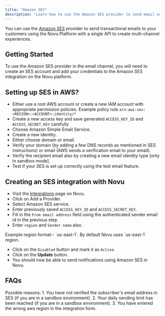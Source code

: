 ```yaml
---
title: "Amazon SES"
description: "Learn how to use the Amazon SES provider to send email notifications using Novu"
---
```



You can use the [Amazon SES](https://aws.amazon.com/ses/) provider to send transactional emails to your customers using the Novu Platform with a single API to create multi-channel experiences.

## Getting Started

To use the Amazon SES provider in the email channel, you will need to create an SES account and add your credentials to the Amazon SES integration on the Novu platform.

## Setting up SES in AWS?

- Either use a root AWS account or create a new IAM account with appropriate permission policies.
  <Callout type="info">Example policy rule `arn:aws:ses:<REGION>:<ACCOUNT>:identity/*`</Callout>
- Create a new access key and save generated `ACCESS_KEY_ID` and `ACCESS_SECRET_KEY` carefully
- Choose Amazon Simple Email Service.
- Create a new identity.
- Either choose domain or email.
- Verify your domain (by adding a few DNS records as mentioned in SES instructions) or email (AWS sends a verification email to your email).
- Verify the recipient email also by creating a new email identity type [only in sandbox mode].
- Test if your SES is set up correctly using the test email feature.

## Creating an SES integration with Novu

- Visit the [Integrations](https://dashboard-v2.novu.co/integrations?utm_campaign=docs-integrations-ses) page on Novu.
- Click on Add a Provider.
- Select Amazon SES service.
- Enter previously saved `ACCESS_KEY_ID` and `ACCESS_SECRET_KEY`.
- Fill in the `From email address` field using the authenticated sender email id in the previous step.
- Enter `region` and `Sender name` also.

<Callout type="info">
  Example region format:- `us-east-1`. By default Novu uses `us-east-1` region.
</Callout>

- Click on the `Disabled` button and mark it as `Active`.
- Click on the **Update** button.
- You should now be able to send notifications using Amazon SES in Novu.

## FAQs

<Accordions>
  <Accordion title="Trigger from novu is successful but the subscriber is not receiving email">
    Possible reasons: 1. You have not verified the subscriber's email address in
    SES (if you are in a sandbox environment). 2. Your daily sending limit has
    been reached (if you are in a sandbox environment). 3. You have entered the
    wrong aws region in the integration form.
  </Accordion>
</Accordions>
